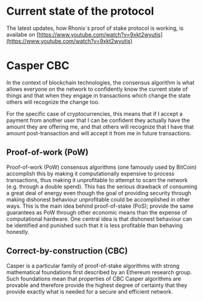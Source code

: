 # Current state of the protocol

The latest updates, how Rhonix`s proof of stake protocol is working, is availabe on [https://www.youtube.com/watch?v=9xkt2wyutis](https://www.youtube.com/watch?v=9xkt2wyutis)

# Casper CBC

In the context of blockchain technologies, the consensus algorithm is what allows everyone on the network to confidently know the current state of things and that when they engage in transactions which change the state others will recognize the change too.

For the specific case of cryptocurrencies, this means that if I accept a payment from another user that I can be confident they actually have the amount they are offering me, and that others will recognize that I have that amount post-transaction and will accept it from me in future transactions.

## Proof-of-work (PoW)

Proof-of-work (PoW) consensus algorithms (one famously used by BitCoin) accomplish this by making it computationally expensive to process transactions, thus making it unprofitable to attempt to scam the network (e.g. through a double spend). This has the serious drawback of consuming a great deal of energy even though the goal of providing security through making dishonest behaviour unprofitable could be accomplished in other ways. This is the main idea behind proof-of-stake (PoS); provide the same guarantees as PoW through other economic means than the expense of computational hardware. One central idea is that dishonest behaviour can be identified and punished such that it is less profitable than behaving honestly.

## Correct-by-construction (CBC)

Casper is a particular family of proof-of-stake algorithms with strong mathematical foundations first described by an Ethereum research group. Such foundations mean that properties of CBC Casper algorithms are provable and therefore provide the highest degree of certainty that they provide exactly what is needed for a secure and efficient network.
